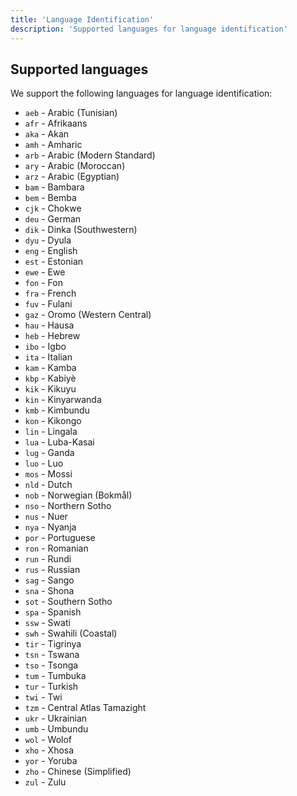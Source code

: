 ```yaml
---
title: 'Language Identification'
description: 'Supported languages for language identification'
---
```


## Supported languages

We support the following languages for language identification:

* `aeb` - Arabic (Tunisian)
* `afr` - Afrikaans
* `aka` - Akan
* `amh` - Amharic
* `arb` - Arabic (Modern Standard)
* `ary` - Arabic (Moroccan)
* `arz` - Arabic (Egyptian)
* `bam` - Bambara
* `bem` - Bemba
* `cjk` - Chokwe
* `deu` - German
* `dik` - Dinka (Southwestern)
* `dyu` - Dyula
* `eng` - English
* `est` - Estonian
* `ewe` - Ewe
* `fon` - Fon
* `fra` - French
* `fuv` - Fulani
* `gaz` - Oromo (Western Central)
* `hau` - Hausa
* `heb` - Hebrew
* `ibo` - Igbo
* `ita` - Italian
* `kam` - Kamba
* `kbp` - Kabiyè
* `kik` - Kikuyu
* `kin` - Kinyarwanda
* `kmb` - Kimbundu
* `kon` - Kikongo
* `lin` - Lingala
* `lua` - Luba-Kasai
* `lug` - Ganda
* `luo` - Luo
* `mos` - Mossi
* `nld` - Dutch
* `nob` - Norwegian (Bokmål)
* `nso` - Northern Sotho
* `nus` - Nuer
* `nya` - Nyanja
* `por` - Portuguese
* `ron` - Romanian
* `run` - Rundi
* `rus` - Russian
* `sag` - Sango
* `sna` - Shona
* `sot` - Southern Sotho
* `spa` - Spanish
* `ssw` - Swati
* `swh` - Swahili (Coastal)
* `tir` - Tigrinya
* `tsn` - Tswana
* `tso` - Tsonga
* `tum` - Tumbuka
* `tur` - Turkish
* `twi` - Twi
* `tzm` - Central Atlas Tamazight
* `ukr` - Ukrainian
* `umb` - Umbundu
* `wol` - Wolof
* `xho` - Xhosa
* `yor` - Yoruba
* `zho` - Chinese (Simplified)
* `zul` - Zulu